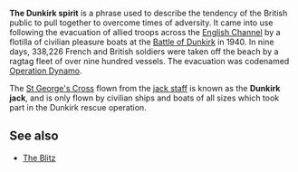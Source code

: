 '''The Dunkirk spirit''' is a phrase used to describe the tendency of the British public to pull together to overcome times of adversity.  It came into use following the evacuation of allied troops across the [[English Channel]] by a flotilla of civilian pleasure boats at the [[Battle of Dunkirk]] in 1940.  In nine days, 338,226 French and British soldiers were taken off the beach by a ragtag fleet of over nine hundred vessels.  The evacuation was codenamed [[Operation Dynamo]].

The [[St George's Cross]] flown from the [[Maritime_flags#Jacks|jack staff]] is known as the '''Dunkirk jack''', and is only flown by civilian ships and boats of all sizes which took part in the Dunkirk rescue operation.

== See also ==

*[[The Blitz]]


{{UK-stub}}